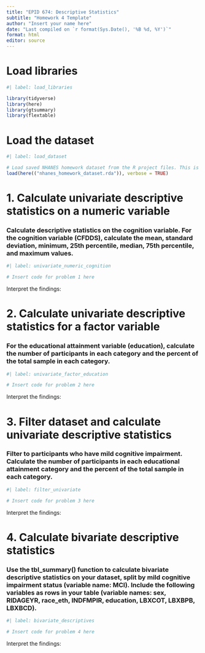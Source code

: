```yaml
---
title: "EPID 674: Descriptive Statistics"
subtitle: "Homework 4 Template"
author: "Insert your name here"
date: "Last compiled on `r format(Sys.Date(), '%B %d, %Y')`"
format: html
editor: source
---
```


# Load libraries

```r
#| label: load_libraries

library(tidyverse)
library(here)
library(gtsummary)
library(flextable)
```

# Load the dataset

```r
#| label: load_dataset

# Load saved NHANES homework dataset from the R project files. This is the dataset we built in homework 2
load(here(("nhanes_homework_dataset.rda")), verbose = TRUE)
```

# 1. Calculate univariate descriptive statistics on a numeric variable

### Calculate descriptive statistics on the cognition variable. For the cognition variable (CFDDS), calculate the mean, standard deviation, minimum, 25th percentile, median, 75th percentile, and maximum values.

```r
#| label: univariate_numeric_cognition

# Insert code for problem 1 here

```

Interpret the findings:

# 2. Calculate univariate descriptive statistics for a factor variable

### For the educational attainment variable (education), calculate the number of participants in each category and the percent of the total sample in each category.

```r
#| label: univariate_factor_education

# Insert code for problem 2 here

```

Interpret the findings:

# 3. Filter dataset and calculate univariate descriptive statistics

### Filter to participants who have mild cognitive impairment. Calculate the number of participants in each educational attainment category and the percent of the total sample in each category.

```r
#| label: filter_univariate

# Insert code for problem 3 here

```

Interpret the findings:

# 4. Calculate bivariate descriptive statistics

### Use the tbl_summary() function to calculate bivariate descriptive statistics on your dataset, split by mild cognitive impairment status (variable name: MCI). Include the following variables as rows in your table (variable names: sex, RIDAGEYR, race_eth, INDFMPIR, education, LBXCOT, LBXBPB, LBXBCD).

```r
#| label: bivariate_descriptives

# Insert code for problem 4 here

```

Interpret the findings:
